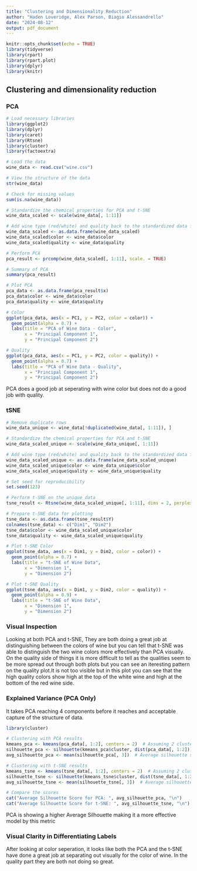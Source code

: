 ```yaml
---
title: "Clustering and Dimensionality Reduction"
author: "Haden Loveridge, Alex Parson, Biagio Alessandrello"
date: "2024-08-12"
output: pdf_document
---
```


```r
knitr::opts_chunk$set(echo = TRUE)
library(tidyverse)
library(rpart)
library(rpart.plot)
library(dplyr)
library(knitr)
```

## Clustering and dimensionality reduction  


### PCA


```r
# Load necessary libraries
library(ggplot2)
library(dplyr)
library(caret)
library(Rtsne)
library(cluster)
library(factoextra)

# Load the data
wine_data <- read.csv("wine.csv")

# View the structure of the data
str(wine_data)
```

```r
# Check for missing values
sum(is.na(wine_data))

# Standardize the chemical properties for PCA and t-SNE
wine_data_scaled <- scale(wine_data[, 1:11])

# Add wine type (red/white) and quality back to the standardized data for plotting purposes
wine_data_scaled <- as.data.frame(wine_data_scaled)
wine_data_scaled$color <- wine_data$color
wine_data_scaled$quality <- wine_data$quality
```

```r
# Perform PCA
pca_result <- prcomp(wine_data_scaled[, 1:11], scale. = TRUE)

# Summary of PCA
summary(pca_result)

# Plot PCA
pca_data <- as.data.frame(pca_result$x)
pca_data$color <- wine_data$color
pca_data$quality <- wine_data$quality

# Color
ggplot(pca_data, aes(x = PC1, y = PC2, color = color)) +
  geom_point(alpha = 0.7) +
  labs(title = "PCA of Wine Data - Color",
       x = "Principal Component 1",
       y = "Principal Component 2")

# Quality
ggplot(pca_data, aes(x = PC1, y = PC2, color = quality)) +
  geom_point(alpha = 0.7) +
  labs(title = "PCA of Wine Data - Quality",
       x = "Principal Component 1",
       y = "Principal Component 2")
```

PCA does a good job at seperating with wine color but does not do a good job with quality.


### tSNE

```r
# Remove duplicate rows
wine_data_unique <- wine_data[!duplicated(wine_data[, 1:11]), ]

# Standardize the chemical properties for PCA and t-SNE
wine_data_scaled_unique <- scale(wine_data_unique[, 1:11])

# Add wine type (red/white) and quality back to the standardized data for plotting purposes
wine_data_scaled_unique <- as.data.frame(wine_data_scaled_unique)
wine_data_scaled_unique$color <- wine_data_unique$color
wine_data_scaled_unique$quality <- wine_data_unique$quality

# Set seed for reproducibility
set.seed(123)

# Perform t-SNE on the unique data
tsne_result <- Rtsne(wine_data_scaled_unique[, 1:11], dims = 2, perplexity = 50, verbose = TRUE, max_iter = 500)

# Prepare t-SNE data for plotting
tsne_data <- as.data.frame(tsne_result$Y)
colnames(tsne_data) <- c("Dim1", "Dim2")
tsne_data$color <- wine_data_scaled_unique$color
tsne_data$quality <- wine_data_scaled_unique$quality

# Plot t-SNE Color
ggplot(tsne_data, aes(x = Dim1, y = Dim2, color = color)) +
  geom_point(alpha = 0.7) +
  labs(title = "t-SNE of Wine Data",
       x = "Dimension 1",
       y = "Dimension 2")

# Plot t-SNE Quality
ggplot(tsne_data, aes(x = Dim1, y = Dim2, color = quality)) +
  geom_point(alpha = 0.9) +
  labs(title = "t-SNE of Wine Data",
       x = "Dimension 1",
       y = "Dimension 2")
```


### Visual Inspection

Looking at both PCA and t-SNE, They are both doing a great job at distinguishing between the colors of wine but you can tell that t-SNE was able to distinguish the two wine colors more effectively than PCA visually. On the quality side of things it is more difficult to tell as the qualities seem to be more spread out through both plots but you can see an iteresting pattern on the quality plot.It is not too visible but in this plot you can see that the high quality colors show high at the top of the white wine and high at the bottom of the red wine side. 

### Explained Variance (PCA Only)

It takes PCA reaching 4 components before it reaches and acceptable capture of the structure of data.


```r
library(cluster)

# Clustering with PCA results
kmeans_pca <- kmeans(pca_data[, 1:2], centers = 2)  # Assuming 2 clusters for red and white
silhouette_pca <- silhouette(kmeans_pca$cluster, dist(pca_data[, 1:2]))
avg_silhouette_pca <- mean(silhouette_pca[, 3])  # Average silhouette score for PCA

# Clustering with t-SNE results
kmeans_tsne <- kmeans(tsne_data[, 1:2], centers = 2)  # Assuming 2 clusters for red and white
silhouette_tsne <- silhouette(kmeans_tsne$cluster, dist(tsne_data[, 1:2]))
avg_silhouette_tsne <- mean(silhouette_tsne[, 3])  # Average silhouette score for t-SNE

# Compare the scores
cat("Average Silhouette Score for PCA: ", avg_silhouette_pca, "\n")
cat("Average Silhouette Score for t-SNE: ", avg_silhouette_tsne, "\n")
```

PCA is showing a higher Average Silhouette making it a more effective model by this metric

### Visual Clarity in Differentiating Labels

After looking at color seperation, it looks like both the PCA and the t-SNE have done a great job at separating out visually for the color of wine. In the quality part they are both not doing so great.



